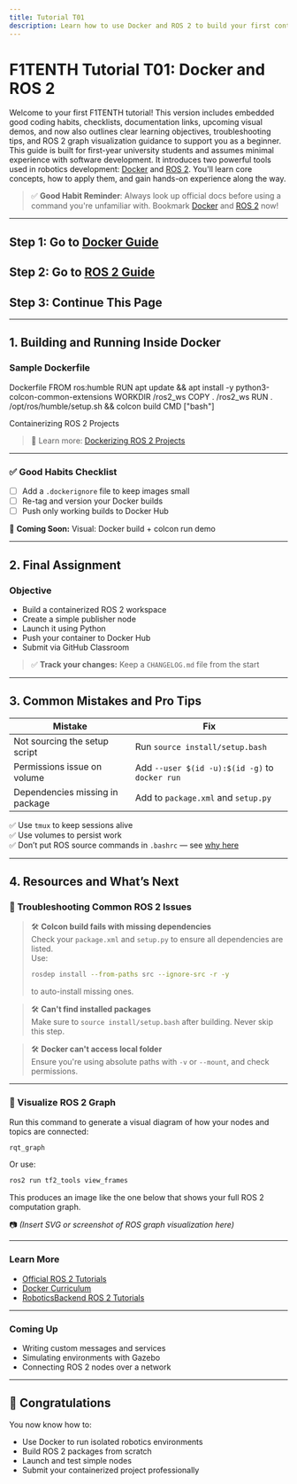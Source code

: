 ```yaml
---
title: Tutorial T01
description: Learn how to use Docker and ROS 2 to build your first containerized robotics environment.
---
```


# F1TENTH Tutorial T01: Docker and ROS 2

Welcome to your first F1TENTH tutorial! This version includes embedded good coding habits, checklists, documentation links, upcoming visual demos, and now also outlines clear learning objectives, troubleshooting tips, and ROS 2 graph visualization guidance to support you as a beginner. This guide is built for first-year university students and assumes minimal experience with software development. It introduces two powerful tools used in robotics development: [Docker](https://docs.docker.com/) and [ROS 2](https://docs.ros.org/en/rolling/). You'll learn core concepts, how to apply them, and gain hands-on experience along the way.

> ✅ **Good Habit Reminder**: Always look up official docs before using a command you're unfamiliar with. Bookmark [Docker](https://docs.docker.com/get-started/) and [ROS 2](https://docs.ros.org/en/rolling/) now!

---

## Step 1: Go to [Docker Guide](docker.md)

## Step 2: Go to [ROS 2 Guide](ROS2.md)

## Step 3: Continue This Page

---

## 1. Building and Running Inside Docker

### Sample Dockerfile

Dockerfile
FROM ros:humble
RUN apt update && apt install -y python3-colcon-common-extensions
WORKDIR /ros2_ws
COPY . /ros2_ws
RUN . /opt/ros/humble/setup.sh && colcon build
CMD ["bash"]

Containerizing ROS 2 Projects

> 📘 Learn more: [Dockerizing ROS 2 Projects](https://docs.ros.org/en/rolling/How-To-Guides/Docker.html)

---

### ✅ Good Habits Checklist

- [ ] Add a `.dockerignore` file to keep images small  
- [ ] Re-tag and version your Docker builds  
- [ ] Push only working builds to Docker Hub  

🎥 **Coming Soon:** Visual: Docker build + colcon run demo  

---

## 2. Final Assignment

### Objective

- Build a containerized ROS 2 workspace  
- Create a simple publisher node  
- Launch it using Python  
- Push your container to Docker Hub  
- Submit via GitHub Classroom  

> ✅ **Track your changes:** Keep a `CHANGELOG.md` file from the start  

---

## 3. Common Mistakes and Pro Tips

| Mistake                         | Fix                                            |
| ------------------------------- | ---------------------------------------------- |
| Not sourcing the setup script   | Run `source install/setup.bash`                |
| Permissions issue on volume     | Add `--user $(id -u):$(id -g)` to `docker run` |
| Dependencies missing in package | Add to `package.xml` and `setup.py`            |

✅ Use `tmux` to keep sessions alive  
✅ Use volumes to persist work  
✅ Don’t put ROS source commands in `.bashrc` — see [why here](https://docs.ros.org/en/rolling/How-To-Guides/Overriding-Environment-Variables.html)  

---

## 4. Resources and What’s Next

### 🔄 Troubleshooting Common ROS 2 Issues

> 🛠️ **Colcon build fails with missing dependencies**  
> Check your `package.xml` and `setup.py` to ensure all dependencies are listed.  
> Use:  
> ```bash
> rosdep install --from-paths src --ignore-src -r -y
> ```  
> to auto-install missing ones.

> 🛠️ **Can't find installed packages**  
> Make sure to `source install/setup.bash` after building. Never skip this step.  

> 🛠️ **Docker can't access local folder**  
> Ensure you're using absolute paths with `-v` or `--mount`, and check permissions.  

---

### 🧠 Visualize ROS 2 Graph

Run this command to generate a visual diagram of how your nodes and topics are connected:

```bash
rqt_graph
```

Or use:

```bash
ros2 run tf2_tools view_frames
```

This produces an image like the one below that shows your full ROS 2 computation graph.  

📷 _(Insert SVG or screenshot of ROS graph visualization here)_  

---

### Learn More

- [Official ROS 2 Tutorials](https://docs.ros.org/en/rolling/Tutorials.html)  
- [Docker Curriculum](https://docker-curriculum.com/)  
- [RoboticsBackend ROS 2 Tutorials](https://roboticsbackend.com/)  

---

### Coming Up

- Writing custom messages and services  
- Simulating environments with Gazebo  
- Connecting ROS 2 nodes over a network  

---

## 🎉 Congratulations

You now know how to:

- Use Docker to run isolated robotics environments  
- Build ROS 2 packages from scratch  
- Launch and test simple nodes  
- Submit your containerized project professionally  